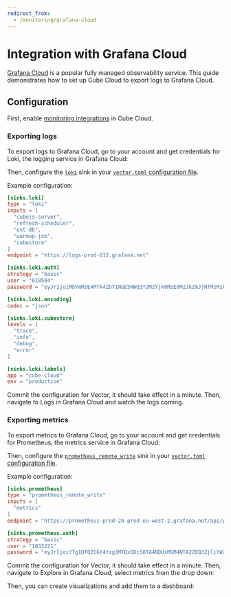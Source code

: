 ```yaml
---
redirect_from:
  - /monitoring/grafana-cloud
---
```


# Integration with Grafana Cloud

[Grafana Cloud][grafana] is a popular fully managed observability service. This
guide demonstrates how to set up Cube Cloud to export logs to Grafana Cloud.

## Configuration

First, enable [monitoring integrations][ref-monitoring-integrations] in Cube
Cloud.

### Exporting logs

To export logs to Grafana Cloud, go to your account and get credentials for
Loki, the logging service in Grafana Cloud:

<Screenshot src="https://ucarecdn.com/c71e7fa1-6164-4d6e-ad01-3df1d749a655/" />

Then, configure the [`loki`][vector-loki] sink in your [`vector.toml`
configuration file][ref-monitoring-integrations-conf].

Example configuration:

```toml
[sinks.loki]
type = "loki"
inputs = [
  "cubejs-server",
  "refresh-scheduler",
  "ext-db",
  "warmup-job",
  "cubestore"
]
endpoint = "https://logs-prod-012.grafana.net"

[sinks.loki.auth]
strategy = "basic"
user = "618504"
password = "eyJrIjoiMDVmMzE4MTk4ZDY1NGE5NWQ3Y2M2Yjk0MzE0M2JkZmJjNTMzMzU5ZCIsIm4iOiJrZXkiLCJpZCI6ODc1NzE5fQ=="

[sinks.loki.encoding]
codec = "json"

[sinks.loki.cubestore]
levels = [
  "trace",
  "info",
  "debug",
  "error"
]

[sinks.loki.labels]
app = "cube-cloud"
env = "production"
```

Commit the configuration for Vector, it should take effect in a minute. Then,
navigate to <Btn>Logs</Btn> in Grafana Cloud and watch the logs coming.

<Screenshot src="https://ucarecdn.com/cf298fbd-9236-494a-9d37-e02636a7b296/" />

### Exporting metrics

To export metrics to Grafana Cloud, go to your account and get credentials for
Prometheus, the metrics service in Grafana Cloud:

<Screenshot src="https://ucarecdn.com/ab6eeba4-921b-4e35-b15d-dcc371669c8c/" />

Then, configure the [`prometheus_remote_write`][vector-prometheus-rw] sink in
your [`vector.toml` configuration file][ref-monitoring-integrations-conf].

Example configuration:

```toml
[sinks.prometheus]
type = "prometheus_remote_write"
inputs = [
  "metrics"
]
endpoint = "https://prometheus-prod-24-prod-eu-west-2.grafana.net/api/prom/push"

[sinks.prometheus.auth]
strategy = "basic"
user = "1033221"
password = "eyJrIjoiYTg1OTQ2OGY4Yzg3MTQxODc5OTA4NDUxMGM4NTA2ZDQ3ZjliYWZjOCIsIm4iOiJwcnciLCJpZCI6ODc1NzE5fQ=="
```

Commit the configuration for Vector, it should take effect in a minute. Then,
navigate to <Btn>Explore</Btn> in Grafana Cloud, select metrics from the drop
down:

<Screenshot src="https://ucarecdn.com/27d7402d-6a9f-4266-ab38-a2196fb19129/" />

Then, you can create visualizations and add them to a dashboard:

<Screenshot src="https://ucarecdn.com/1f6dafd9-5122-4153-a733-adb31351bc9d/" />

[grafana]: https://grafana.com
[vector-loki]: https://vector.dev/docs/reference/configuration/sinks/loki/
[vector-prometheus-rw]:
  https://vector.dev/docs/reference/configuration/sinks/prometheus_remote_write/
[ref-monitoring-integrations]: /product/monitoring/integrations
[ref-monitoring-integrations-conf]:
  /product/monitoring/integrations#configuration
